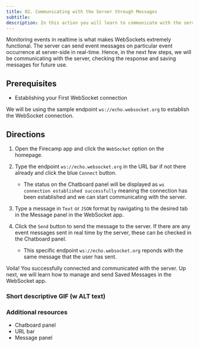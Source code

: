 ```yaml
---
title: 02. Communicating with the Server through Messages
subtitle:
description: In this action you will learn to communicate with the server, check response and save messages for future use in the websocket app
---
```


Monitoring events in realtime is what makes WebSockets extremely functional. The server can send event messages on particular event occurrence at server-side in real-time. Hence, in the next few steps, we will be communicating with the server, checking the response and saving messages for future use.

## Prerequisites
- Establishing your First WebSocket connection

We will be using the sample endpoint `ws://echo.websocket.org` to establish the WebSocket connection.

## Directions
1. Open the Firecamp app and click the `WebSocket` option on the homepage.

2. Type the endpoint `ws://echo.websocket.org` in the URL bar if not there already and click the blue `Connect` button.

   - The status on the Chatboard panel will be displayed as `ws connection established successfully` meaning the connection has been established and we can start communicating with the server.

3. Type a message in `Text` or `JSON` format by navigating to the desired tab in the Message panel in the WebSocket app.

4. Click the `Send` button to send the message to the server. If there are any event messages sent in real time by the server, these can be checked in the Chatboard panel.

   - This specific endpoint `ws://echo.websocket.org` reponds with the same message that the user has sent.

Voila! You successfully connected and communicated with the server. Up next, we will learn how to manage and send Saved Messages in the WebSocket app.


### Short descriptive GIF (w ALT text)


### Additional resources
- Chatboard panel
- URL bar
- Message panel
